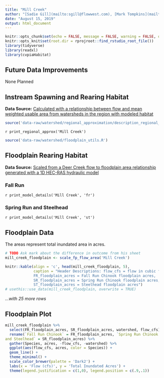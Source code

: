 ```yaml
---
title: "Mill Creek"
author: "[Sadie Gill](mailto:sgill@flowwest.com), [Mark Tompkins](mailto:mtompkins@flowwest.com), [Erin Cain](mailto:ecain@flowwest.com)"
date: "August 15, 2019"
output: html_document
---
```

```r
knitr::opts_chunk$set(echo = FALSE, message = FALSE, warning = FALSE, out.width = '100%')
knitr::opts_knit$set(root.dir = rprojroot::find_rstudio_root_file())
library(tidyverse)
library(readxl)
library(cvpiaHabitat)
```

## Future Data Improvements
None Planned 

## Instream Spawning and Rearing Habitat
**Data Source:** [Calculated with a relationship between flow and mean weighted usable area from watersheds in the region with modeled habitat](http://cvpia-habitat-docs-markdown.s3-website-us-west-2.amazonaws.com/watershed/Regional_Approximation.html){target="_blank"}    
```r
source('data-raw/watershed/regional_approximation/description_regional_approx.R')
```

`r print_regional_approx('Mill Creek')`

```r
source('data-raw/watershed/floodplain_utils.R')
```

## Floodplain Rearing Habitat
**Data Source:** [Scaled from a Deer Creek flow to floodplain area relationship generated with a 1D HEC-RAS hydraulic model](https://s3-us-west-2.amazonaws.com/cvpiahabitat-r-package/cvpia-sit-model-inputs/DRAFT+Deer+Creek+Hydraulic+Models+Tech+Memo+6-08-07.pdf){target="_blank"}

### Fall Run
`r print_model_details('Mill Creek', 'fr')`

### Spring Run and Steelhead
`r print_model_details('Mill Creek', 'st')`

## Floodplain Data    
The areas represent total inundated area in acres.    
```r
# TODO Ask mark about the difference in outcome from his sheet
mill_creek_floodplain <- scale_fp_flow_area('Mill Creek')

knitr::kable(align = 'c', head(mill_creek_floodplain, 5), 
             caption = "Header Descriptions: flow_cfs = flow in cubic feet per second,
             FR_floodplain_acres = Fall Run Chinook floodplain acres, 
             SR_floodplain_acres = Spring Run Chinook floodplain acres, 
             ST_floodplain_acres = Steelhead floodplain acres") 
# usethis::use_data(mill_creek_floodplain, overwrite = TRUE)
```

*...with 25 more rows*

## Floodplain Plot
```r
mill_creek_floodplain %>% 
  select(FR_floodplain_acres, SR_floodplain_acres, watershed, flow_cfs) %>%
  rename(`Fall Run Chinook` = FR_floodplain_acres, `Spring Run Chinook 
and Steelhead` = SR_floodplain_acres) %>% 
  gather(Species, acres, -flow_cfs, -watershed) %>% 
  ggplot(aes(flow_cfs, acres, color = Species)) +
  geom_line() +
  theme_minimal() +
  scale_color_brewer(palette = 'Dark2') +
  labs(x = 'Flow (cfs)', y = 'Total Inundated Acres') +
  theme(legend.justification = c(1,0), legend.position = c(.9,.1))
```
